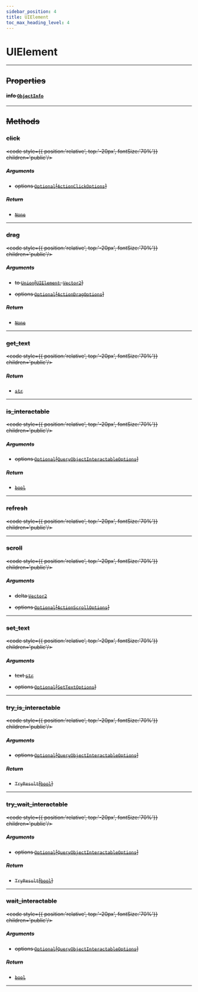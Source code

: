```yaml
---
sidebar_position: 4
title: UIElement
toc_max_heading_level: 4
---
```


# UIElement <s generated />

<hr class="solid" />  <s generated />

## Properties <s generated />

#### info [`ObjectInfo`]( object-info) <s generated />

<hr class="solid" />  <s generated />

## Methods <s generated />

### click <s generated />

<s childtag /> <code style={{ position:'relative', top:'-20px', fontSize:'70%'}} children='public'/> <s generated />

##### Arguments <s generated />

- options [`Optional`]( https://docs.python.org/3.9/library/typing.html?highlight=optional#typing.Optional)[[`ActionClickOptions`]( action-click-options)] <s generated />

##### Return <s generated />

- [`None`]( https://docs.python.org/3.9/library/constants.html?highlight=none#None) <s generated />

<hr class="solid" />  <s generated />

### drag <s generated />

<s childtag /> <code style={{ position:'relative', top:'-20px', fontSize:'70%'}} children='public'/> <s generated />

##### Arguments <s generated />

- to [`Union`]( https://docs.python.org/3.9/library/typing.html?highlight=optional#typing.Union)[[`UIElement`]( ui-element), [`Vector2`]( vector2)] <s generated />

- options [`Optional`]( https://docs.python.org/3.9/library/typing.html?highlight=optional#typing.Optional)[[`ActionDragOptions`]( action-drag-options)] <s generated />

##### Return <s generated />

- [`None`]( https://docs.python.org/3.9/library/constants.html?highlight=none#None) <s generated />

<hr class="solid" />  <s generated />

### get_text <s generated />

<s childtag /> <code style={{ position:'relative', top:'-20px', fontSize:'70%'}} children='public'/> <s generated />

##### Return <s generated />

- [`str`]( https://docs.python.org/3.9/library/stdtypes.html?highlight=int#numeric-types-int-float-complex) <s generated />

<hr class="solid" />  <s generated />

### is_interactable <s generated />

<s childtag /> <code style={{ position:'relative', top:'-20px', fontSize:'70%'}} children='public'/> <s generated />

##### Arguments <s generated />

- options [`Optional`]( https://docs.python.org/3.9/library/typing.html?highlight=optional#typing.Optional)[[`QueryObjectInteractableOptions`]( query-object-interactable-options)] <s generated />

##### Return <s generated />

- [`bool`]( https://docs.python.org/3.9/library/stdtypes.html?highlight=int#boolean-values) <s generated />

<hr class="solid" />  <s generated />

### refresh <s generated />

<s childtag /> <code style={{ position:'relative', top:'-20px', fontSize:'70%'}} children='public'/> <s generated />

<hr class="solid" />  <s generated />

### scroll <s generated />

<s childtag /> <code style={{ position:'relative', top:'-20px', fontSize:'70%'}} children='public'/> <s generated />

##### Arguments <s generated />

- delta [`Vector2`]( vector2) <s generated />

- options [`Optional`]( https://docs.python.org/3.9/library/typing.html?highlight=optional#typing.Optional)[[`ActionScrollOptions`]( action-scroll-options)] <s generated />

<hr class="solid" />  <s generated />

### set_text <s generated />

<s childtag /> <code style={{ position:'relative', top:'-20px', fontSize:'70%'}} children='public'/> <s generated />

##### Arguments <s generated />

- text [`str`]( https://docs.python.org/3.9/library/stdtypes.html?highlight=int#numeric-types-int-float-complex) <s generated />

- options [`Optional`]( https://docs.python.org/3.9/library/typing.html?highlight=optional#typing.Optional)[[`SetTextOptions`]( set-text-options)] <s generated />

<hr class="solid" />  <s generated />

### try_is_interactable <s generated />

<s childtag /> <code style={{ position:'relative', top:'-20px', fontSize:'70%'}} children='public'/> <s generated />

##### Arguments <s generated />

- options [`Optional`]( https://docs.python.org/3.9/library/typing.html?highlight=optional#typing.Optional)[[`QueryObjectInteractableOptions`]( query-object-interactable-options)] <s generated />

##### Return <s generated />

- `TryResult`[[`bool`]( https://docs.python.org/3.9/library/stdtypes.html?highlight=int#boolean-values)] <s generated />

<hr class="solid" />  <s generated />

### try_wait_interactable <s generated />

<s childtag /> <code style={{ position:'relative', top:'-20px', fontSize:'70%'}} children='public'/> <s generated />

##### Arguments <s generated />

- options [`Optional`]( https://docs.python.org/3.9/library/typing.html?highlight=optional#typing.Optional)[[`QueryObjectInteractableOptions`]( query-object-interactable-options)] <s generated />

##### Return <s generated />

- `TryResult`[[`bool`]( https://docs.python.org/3.9/library/stdtypes.html?highlight=int#boolean-values)] <s generated />

<hr class="solid" />  <s generated />

### wait_interactable <s generated />

<s childtag /> <code style={{ position:'relative', top:'-20px', fontSize:'70%'}} children='public'/> <s generated />

##### Arguments <s generated />

- options [`Optional`]( https://docs.python.org/3.9/library/typing.html?highlight=optional#typing.Optional)[[`QueryObjectInteractableOptions`]( query-object-interactable-options)] <s generated />

##### Return <s generated />

- [`bool`]( https://docs.python.org/3.9/library/stdtypes.html?highlight=int#boolean-values) <s generated />

<hr class="solid" />  <s generated />
